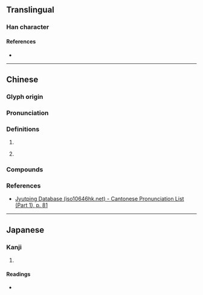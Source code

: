 {{character info}}
==Translingual==

===Han character===
{{Han char|rn=30|rad=口|as=09|sn=12|four=61077|canj=RHJX|ids=⿰口臿}}

====References====
* {{Han ref|kx=0199.200|dkj=03968|dj=0421.100|hdz=10656.080|uh=55A2|ud=21922|bh=D86C|bd=55404}}

----

==Chinese==
{{zh-forms}}

===Glyph origin===
{{Han etym}}

===Pronunciation===
{{zh-pron
|m=shà,chè
|c=saap3,sip3
|mc=y
|oc=y
|cat=
}}{{zh-attn-split}}

===Definitions===
{{zh-hanzi}}

# {{zh-alt-form|歃}}
# {{lb|zh|obsolete}} {{zh-alt-form|呫|tr=chè}}

===Compounds===
{{zh-der|喢血}}

===References===
* [http://www.iso10646hk.net/jp/document/download.jsp Jyutping Database (iso10646hk.net) - Cantonese Pronunciation List (Part 1), p. 81]

----

==Japanese==

===Kanji===
{{ja-kanji|grade=|rs=口09}}

# {{rfdef|ja|sort=口09}}

====Readings====
* {{ja-readings|on=[[てふ]] (tefu), [[せふ]] (sefu), [[さふ]] (safu)|kun=[[おしやべり]] (oshiyaberi)}}